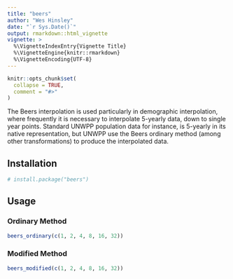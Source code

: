 ```yaml
---
title: "beers"
author: "Wes Hinsley"
date: "`r Sys.Date()`"
output: rmarkdown::html_vignette
vignette: >
  %\VignetteIndexEntry{Vignette Title}
  %\VignetteEngine{knitr::rmarkdown}
  %\VignetteEncoding{UTF-8}
---
```


```r
knitr::opts_chunk$set(
  collapse = TRUE,
  comment = "#>"
)
```

The Beers interpolation is used particularly in demographic interpolation, where
frequently it is necessary to interpolate 5-yearly data, down to single year points.
Standard UNWPP population data for instance, is 5-yearly in its native representation,
but UNWPP use the Beers ordinary method (among other transformations) to produce
the interpolated data.

## Installation

```r
# install.package("beers")
```

## Usage

### Ordinary Method
```r
beers_ordinary(c(1, 2, 4, 8, 16, 32))
```

### Modified Method
```r
beers_modified(c(1, 2, 4, 8, 16, 32))
```
